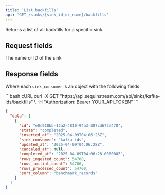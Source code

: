 ```yaml
---
title: 'List backfills'
api: 'GET /sinks/{sink_id_or_name}/backfills'
---
```



Returns a list of all backfills for a specific sink.

## Request fields

<ParamField path="sink_id_or_name" type="string" required>
  The name or ID of the sink
</ParamField>

## Response fields

<ResponseField name="data" type="sink_consumer[]">

Where each `sink_consumer` is an object with the following fields:

<ResponseSnippet />
</ResponseField>

<RequestExample>
  ```bash cURL
  curl -X GET "https://api.sequinstream.com/api/sinks/kafka-ids/backfills" \
    -H "Authorization: Bearer YOUR_API_TOKEN"
  ```

  ```json Response
  {
    "data": [
      {
        "id": "e0c918bb-12a2-4810-94a3-387cd672a478",
        "state": "completed",
        "inserted_at": "2025-04-09T04:06:23Z",
        "sink_consumer": "kafka-ids",
        "updated_at": "2025-04-09T04:06:28Z",
        "canceled_at": null,
        "completed_at": "2025-04-09T04:06:28.000000Z",
        "rows_ingested_count": 54700,
        "rows_initial_count": 54700,
        "rows_processed_count": 54700,
        "sort_column": "benchmark_records"
      }
    ]
  }
  ```
</RequestExample> 